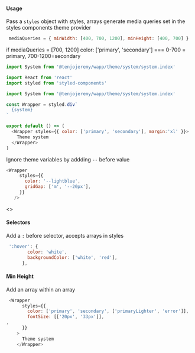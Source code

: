 
<Meta title='Theme|System' />

#### Usage

Pass a `styles` object with styles, arrays generate media queries set in the styles components theme provider

```js
 mediaQueries = { minWidth: [400, 700, 1200], minHeight: [400, 700] }
```
if mediaQueries = [700, 1200]  color: ['primary', 'secondary'] === 0-700 = primary, 700-1200=secondary

```js
import System from '@tenjojeremy/wapp/theme/system/system.index'
 ```

```js
import React from 'react'
import styled from 'styled-components'

import System from '@tenjojeremy/wapp/theme/system/system.index'

const Wrapper = styled.div`
  {system}
`

export default () => (
  <Wrapper styles={{ color: ['primary', 'secondary'], margin:'xl' }}>
    Theme system
  </Wrapper>
)

 ```

 Ignore theme variables by addding `--` before value

 ```js
<Wrapper
      styles={{
        color: '--lightblue',
        gridGap: ['m', '--20px'],
      }}
    />
 ```

<Preview>
<Story name='example'>
   <>
    <Example />
  </>
</Story>
</Preview>


#### Selectors

Add a `:` before selector, accepts arrays in styles 

```js 
 ':hover': {
        color: 'white',
        backgroundColor: ['white', 'red'],
      },

``` 
#### Min Height 

Add an array within an array

```js 
 <Wrapper
      styles={{
        color: ['primary', 'secondary', ['primaryLighter', 'error']],
        fontSize: [['20px', '33px']],
,
      }}
    >
      Theme system
    </Wrapper>
``` 